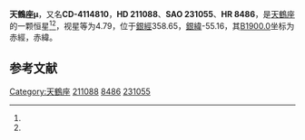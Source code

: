 {{Starbox begin
| name = 天鶴座μ
}}
{{Starbox observe
| epoch = [[J2000.0|J2000.0]]
| constell = [[天鶴座|天鶴座]]<ref name=SIMBAD>{{cite web
 | url=http://simbad.u-strasbg.fr/simbad/sim-id?Ident=HR+8486
 | title=Pulsating variable Star
 | publisher=Centre de Données astronomiques de Strasbourg
 | work=SIMBAD
 | accessdate=2012-07-13
 | archive-date=2016-03-18
 | archive-url=https://web.archive.org/web/20160318221141/http://simbad.u-strasbg.fr/simbad/sim-id?Ident=HR+8486
 | dead-url=no
 }}</ref><ref name=DATA>{{cite web
 | url=http://vizier.u-strasbg.fr/viz-bin/VizieR-5?-out.add=.&-source=5050&-corr=PK=HR&-out.max=9999&HR=8486
 | title=VizieR Detailed Page
 | accessdate=2012-07-13
 | archive-date=2016-03-04
 | archive-url=https://web.archive.org/web/20160304230648/http://vizier.u-strasbg.fr/viz-bin/VizieR-5?-out.add=.&-source=5050&-corr=PK=HR&-out.max=9999&HR=8486
 | dead-url=no
 }}</ref>
| 星官 = 
| ra = {{RA|22|15|36.9}}<ref name=SIMBAD /><ref name=DATA />
| dec = {{DEC|-41|20|48}}<ref name=SIMBAD /><ref name=DATA />
| appmag_v = 4.79<ref name=SIMBAD /><ref name=DATA />
}}
{{Starbox character
| class = G8III+G<ref name=SIMBAD /><ref name=DATA />
| b-v = 0.8<ref name=SIMBAD /><ref name=DATA />
| u-b = 0.47<ref name=SIMBAD /><ref name=DATA />
| r-i = <ref name=SIMBAD /><ref name=DATA />
| variable = 
}}
{{Starbox astrometry
| radial_v = 0.47
| prop_mo_ra = -7
| parallax = 0.009
| p_error = 
}}
{{Starbox catalog
| names =CD-4114810，[[SAO星表|SAO]] 231055，[[HD星表|HD]] 211088，[[HR星表|HR]] 8486}}
{{Starbox reference |Simbad=HR+8486}}
{{Starbox end}}

'''天鶴座μ'''，又名'''CD-4114810'''，'''HD 211088'''、'''SAO 231055'''、'''HR 8486'''，是[[天鶴座|天鶴座]]的一颗恒星<ref name=SIMBAD /><ref name=DATA />，视星等为4.79，位于[[銀道座標系|銀經]]358.65，[[銀道座標系|銀緯]]-55.16，其[[B1900.0|B1900.0]]坐标为赤經{{RA|22|9|35.5}}，赤緯{{DEC|-41|-55.16|39}}。

== 参考文献 ==
{{reflist}}

{{star-stub}}

{{天鶴座恒星}}
[[Category:天鶴座|Category:天鶴座]]
[[Category:HD和HDE天體|211088]]
[[Category:HR天體|8486]]
[[Category:SAO天體|231055]]